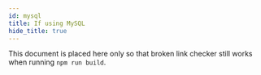 ```yaml
---
id: mysql
title: If using MySQL
hide_title: true
---
```

This document is placed here only so that broken link checker still works when running `npm run build`.